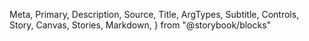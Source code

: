   Meta,
  Primary,
  Description,
  Source,
  Title,
  ArgTypes,
  Subtitle,
  Controls,
  Story,
  Canvas,
  Stories,
  Markdown,
} from "@storybook/blocks"

<Meta of={Table} />
<Title />
<Description of={Table} />

```tsx
import { Table, Tbody, Td, Th, Thead, Tr } from "@einride/ui"
```

## Basic

<Description of={Table.Basic} />

<Canvas
  source={{
    code: `
<Table>
  <Thead>
    <Tr color="secondary">
      <Th scope="col">Country</Th>
      <Th scope="col">Capital</Th>
      <Th scope="col">Date format</Th>
      <Th scope="col">Internet TLD</Th>
    </Tr>
  </Thead>
  <Tbody>
    <Tr>
      <Th scope="row">Sweden</Th>
      <Td>Stockholm</Td>
      <Td>YYYY-MM-DD</Td>
      <Td>.se</Td>
    </Tr>
    <Tr>
      <Th scope="row">Germany</Th>
      <Td>Berlin</Td>
      <Td>DD.MM.YYYY</Td>
      <Td>.de</Td>
    </Tr>
    <Tr>
      <Th scope="row">Brazil</Th>
      <Td>Brasília</Td>
      <Td>DD/MM/YYYY</Td>
      <Td>.br</Td>
    </Tr>
  </Tbody>
</Table>
`,
  }}
/>
<Controls of={Table.Basic} />
